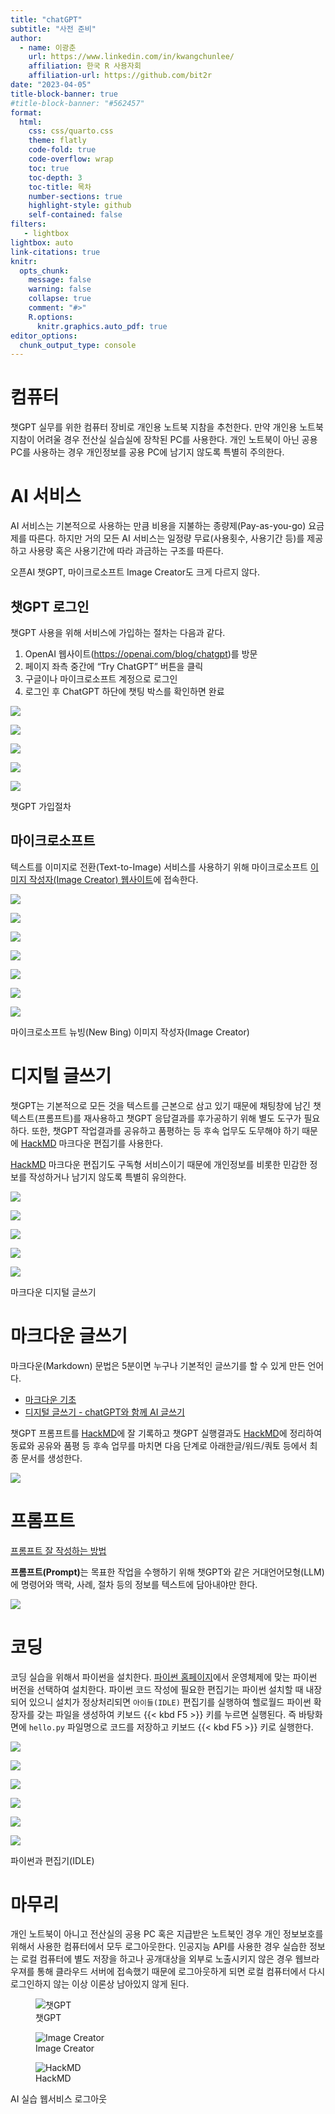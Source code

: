 ```yaml
---
title: "chatGPT"
subtitle: "사전 준비"
author:
  - name: 이광춘
    url: https://www.linkedin.com/in/kwangchunlee/
    affiliation: 한국 R 사용자회
    affiliation-url: https://github.com/bit2r
date: "2023-04-05"
title-block-banner: true
#title-block-banner: "#562457"
format:
  html:
    css: css/quarto.css
    theme: flatly
    code-fold: true
    code-overflow: wrap
    toc: true
    toc-depth: 3
    toc-title: 목차
    number-sections: true
    highlight-style: github    
    self-contained: false
filters:
   - lightbox
lightbox: auto
link-citations: true
knitr:
  opts_chunk: 
    message: false
    warning: false
    collapse: true
    comment: "#>" 
    R.options:
      knitr.graphics.auto_pdf: true
editor_options: 
  chunk_output_type: console
---
```



# 컴퓨터

챗GPT 실무를 위한 컴퓨터 장비로 개인용 노트북 지참을 추천한다.
만약 개인용 노트북 지참이 어려울 경우 전산실 실습실에 장착된 PC를 사용한다.
개인 노트북이 아닌 공용 PC를 사용하는 경우 개인정보를 공용 PC에 남기지 않도록 특별히 주의한다.

# AI 서비스

AI 서비스는 기본적으로 사용하는 만큼 비용을 지불하는 종량제(Pay-as-you-go) 요금제를 
따른다. 하지만 거의 모든 AI 서비스는 일정량 무료(사용횟수, 사용기간 등)를 제공하고 
사용량 혹은 사용기간에 따라 과금하는 구조를 따른다.

오픈AI 챗GPT, 마이크로소프트 Image Creator도 크게 다르지 않다.

## 챗GPT 로그인

챗GPT 사용을 위해 서비스에 가입하는 절차는 다음과 같다.

1. OpenAI 웹사이트(<https://openai.com/blog/chatgpt>)를 방문
1. 페이지 좌측 중간에 "Try ChatGPT" 버튼을 클릭
1. 구글이나 마이크로소프트 계정으로 로그인
1. 로그인 후 ChatGPT 하단에 챗팅 박스를 확인하면 완료

::: {#fig-signup layout-ncol=5}

![](images/chatgpt-signup-01.jpg)

![](images/chatgpt-signup-02.jpg)

![](images/chatgpt-signup-03.jpg)

![](images/chatgpt-signup-04.jpg)

![](images/chatgpt-signup-05.jpg)


챗GPT 가입절차

:::

## 마이크로소프트

텍스트를 이미지로 전환(Text-to-Image) 서비스를 사용하기 위해 마이크로소프트
[이미지 작성자(Image Creator) 웹사이트](https://www.bing.com/images/create?)에 접속한다.

::: {#fig-ms-signup layout-ncol=7}

![](images/microsoft-singup-00.jpg)

![](images/microsoft-singup-01.jpg)
 
![](images/microsoft-singup-02.jpg)

![](images/microsoft-singup-04.jpg)

![](images/microsoft-singup-05.jpg)

![](images/microsoft-singup-06.jpg)

![](images/microsoft-singup-07.jpg)

마이크로소프트 뉴빙(New Bing) 이미지 작성자(Image Creator)

:::


# 디지털 글쓰기

챗GPT는 기본적으로 모든 것을 텍스트를 근본으로 삼고 있기 때문에 
채팅창에 남긴 챗 텍스트(프롬프트)를 재사용하고 챗GPT 응답결과를 
후가공하기 위해 별도 도구가 필요하다. 또한, 챗GPT 작업결과를 
공유하고 품평하는 등 후속 업무도 도무해야 하기 때문에 [HackMD](https://hackmd.io/) 
마크다운 편집기를 사용한다.

[HackMD](https://hackmd.io/) 마크다운 편집기도 구독형 서비스이기 때문에
개인정보를 비롯한 민감한 정보를 작성하거나 남기지 않도록 특별히 유의한다.

::: {#fig-ms-signup layout-ncol=5}

![](images/hackmd-singup-01.jpg)

![](images/hackmd-singup-02.jpg)

![](images/chatgpt-signup-04.jpg)

![](images/hackmd-singup-04.jpg)

![](images/hackmd-singup-05.jpg)

마크다운 디지털 글쓰기

:::


# 마크다운 글쓰기

마크다운(Markdown) 문법은 5분이면 누구나 기본적인 글쓰기를 할 수 있게 만든 언어다.

- [마크다운 기초](http://statkclee.github.io/modern-scientific-authoring/02-markdown-kr.html)
- [디지털 글쓰기 - chatGPT와 함께 AI 글쓰기](https://r2bit.com/bitBook/)

챗GPT 프롬프트를 [HackMD](https://hackmd.io/)에 잘 기록하고 챗GPT 실행결과도 
[HackMD](https://hackmd.io/)에 정리하여 동료와 공유와 품평 등 
후속 업무를 마치면 다음 단계로 아래한글/워드/쿼토 등에서 최종 문서를 생성한다.

![](images/workflow.jpg)


# 프롬프트

[[프롬프트 잘 작성하는 방법](https://r2bit.com/chatGPT/prompt.html)]{.aside}

**프롬프트(Prompt)**는 목표한 작업을 수행하기 위해 챗GPT와 같은 거대언어모형(LLM)에 
명령어와 맥락, 사례, 절차 등의 정보를 텍스트에 담아내야만 한다.

![](images/prompt-component.jpg)


# 코딩

코딩 실습을 위해서 파이썬을 설치한다. [파이썬 홈페이지](https://www.python.org/)에서 
운영체제에 맞는 파이썬 버전을 선택하여 설치한다. 
파이썬 코드 작성에 필요한 편집기는 파이썬 설치할 때 내장되어 있으니 
설치가 정상처리되면 `아이들(IDLE)` 편집기를 실행하여 헬로월드 파이썬 확장자를 갖는 
파일을 생성하여 키보드 {{< kbd F5 >}} 키를 누르면 실행된다. 즉 바탕화면에 `hello.py` 파일명으로 코드를 저장하고 키보드 {{< kbd F5 >}} 키로 실행한다.

::: {#fig-logout layout-ncol=6}


![](images/python-01.jpg)

![](images/python-02.jpg)

![](images/python-03.jpg)

![](images/python-04.jpg)

![](images/python-05.jpg)

![](images/python-06.jpg)

파이썬과 편집기(IDLE) 

:::


# 마무리

개인 노트북이 아니고 전산실의 공용 PC 혹은 지급받은 노트북인 경우 개인 정보보호를 위해서 사용한 컴퓨터에서 모두 로그아웃한다. 인공지능 API를 사용한 경우 실습한 정보는 로컬 컴퓨터에 별도 저장을 하고나 공개대상을 외부로 노출시키지 않은 경우 웹브라우져를 통해 클라우드 서버에 접속했기 때문에 로그아웃하게 되면 로컬 컴퓨터에서 다시 로그인하지 않는 이상 이론상 남아있지 않게 된다.

::: {#fig-logout layout-ncol=3}

![챗GPT](images/logout-chatGPT.jpg)

![Image Creator](images/logout-newbing.jpg)

![HackMD](images/logout-hackMD.jpg)

AI 실습 웹서비스 로그아웃

:::



